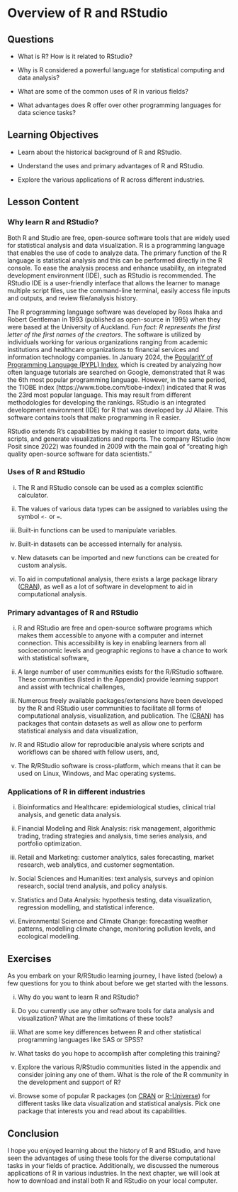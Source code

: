 # Overview of R and RStudio {#sec-overview}

## Questions

-   What is R? How is it related to RStudio?

-   Why is R considered a powerful language for statistical computing and data analysis?

-   What are some of the common uses of R in various fields?

-   What advantages does R offer over other programming languages for data science tasks?

## Learning Objectives

-   Learn about the historical background of R and RStudio.

-   Understand the uses and primary advantages of R and RStudio.

-   Explore the various applications of R across different industries.

## Lesson Content

### Why learn R and RStudio?

Both R and Studio are free, open-source software tools that are widely used for statistical analysis and data visualization. R is a programming language that enables the use of code to analyze data. The primary function of the R language is statistical analysis and this can be performed directly in the R console. To ease the analysis process and enhance usability, an integrated development environment (IDE), such as RStudio is recommended. The RStudio IDE is a user-friendly interface that allows the learner to manage multiple script files, use the command-line terminal, easily access file inputs and outputs, and review file/analysis history.

The R programming language software was developed by Ross Ihaka and Robert Gentleman in 1993 (published as open-source in 1995) when they were based at the University of Auckland. *Fun fact: R represents the first letter of the first names of the creators*. The software is utilized by individuals working for various organizations ranging from academic institutions and healthcare organizations to financial services and information technology companies. In January 2024, the [PopularitY of Programming Language (PYPL) Index](https://pypl.github.io/PYPL.html), which is created by analyzing how often language tutorials are searched on Google, demonstrated that R was the 6th most popular programming language. However, in the same period, the TIOBE index (https://www.tiobe.com/tiobe-index/) indicated that R was the 23rd most popular language. This may result from different methodologies for developing the rankings. RStudio is an integrated development environment (IDE) for R that was developed by JJ Allaire. This software contains tools that make programming in R easier.

RStudio extends R’s capabilities by making it easier to import data, write scripts, and generate visualizations and reports. The company RStudio (now Posit since 2022) was founded in 2009 with the main goal of “creating high quality open-source software for data scientists.”

### Uses of R and RStudio

i.  The R and RStudio console can be used as a complex scientific calculator.

ii. The values of various data types can be assigned to variables using the symbol `<-` or `=`.

iii. Built-in functions can be used to manipulate variables.

iv. Built-in datasets can be accessed internally for analysis.

v.  New datasets can be imported and new functions can be created for custom analysis.

vi. To aid in computational analysis, there exists a large package library ([CRAN](https://cran.r-project.org/)), as well as a lot of software in development to aid in computational analysis.

### Primary advantages of R and RStudio

i.  R and RStudio are free and open-source software programs which makes them accessible to anyone with a computer and internet connection. This accessibility is key in enabling learners from all socioeconomic levels and geographic regions to have a chance to work with statistical software,

ii. A large number of user communities exists for the R/RStudio software. These communities (listed in the Appendix) provide learning support and assist with technical challenges,

iii. Numerous freely available packages/extensions have been developed by the R and RStudio user communities to facilitate all forms of computational analysis, visualization, and publication. The ([CRAN](https://cran.r-project.org/)) has packages that contain datasets as well as allow one to perform statistical analysis and data visualization,

iv. R and RStudio allow for reproducible analysis where scripts and workflows can be shared with fellow users, and,

v.  The R/RStudio software is cross-platform, which means that it can be used on Linux, Windows, and Mac operating systems.

### Applications of R in different industries

i.  Bioinformatics and Healthcare: epidemiological studies, clinical trial analysis, and genetic data analysis.

ii. Financial Modeling and Risk Analysis: risk management, algorithmic trading, trading strategies and analysis, time series analysis, and portfolio optimization.

iii. Retail and Marketing: customer analytics, sales forecasting, market research, web analytics, and customer segmentation.

iv. Social Sciences and Humanities: text analysis, surveys and opinion research, social trend analysis, and policy analysis.

v.  Statistics and Data Analysis: hypothesis testing, data visualization, regression modelling, and statistical inference.

vi. Environmental Science and Climate Change: forecasting weather patterns, modelling climate change, monitoring pollution levels, and ecological modelling.

## Exercises

As you embark on your R/RStudio learning journey, I have listed (below) a few questions for you to think about before we get started with the lessons.

i.  Why do you want to learn R and RStudio?

ii. Do you currently use any other software tools for data analysis and visualization? What are the limitations of these tools?

iii. What are some key differences between R and other statistical programming languages like SAS or SPSS?

iv. What tasks do you hope to accomplish after completing this training?

v.  Explore the various R/RStudio communities listed in the appendix and consider joining any one of them. What is the role of the R community in the development and support of R?

vi. Browse some of popular R packages (on [CRAN](https://cran.r-project.org/) or [R-Universe](https://r-universe.dev/search/)) for different tasks like data visualization and statistical analysis. Pick one package that interests you and read about its capabilities.

## Conclusion

I hope you enjoyed learning about the history of R and RStudio, and have seen the advantages of using these tools for the diverse computational tasks in your fields of practice. Additionally, we discussed the numerous applications of R in various industries. In the next chapter, we will look at how to download and install both R and RStudio on your local computer. 
